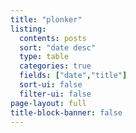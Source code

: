 ```yaml
---
title: "plonker"
listing:
  contents: posts
  sort: "date desc"
  type: table
  categories: true
  fields: ["date","title"]
  sort-ui: false
  filter-ui: false
page-layout: full
title-block-banner: false
---
```



